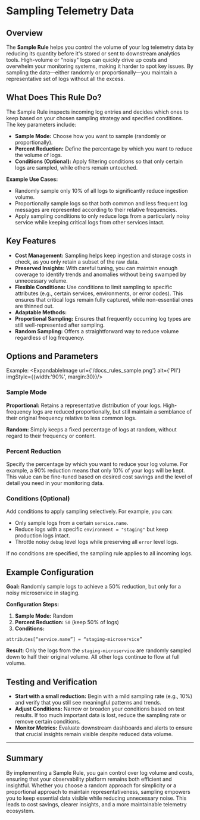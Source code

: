 
# Sampling Telemetry Data

## Overview

The **Sample Rule** helps you control the volume of your log telemetry data by reducing its quantity before it's stored or sent to downstream analytics tools. High-volume or "noisy" logs can quickly drive up costs and overwhelm your monitoring systems, making it harder to spot key issues. By sampling the data—either randomly or proportionally—you maintain a representative set of logs without all the excess.

## What Does This Rule Do?

The Sample Rule inspects incoming log entries and decides which ones to keep based on your chosen sampling strategy and specified conditions. The key parameters include:

- **Sample Mode:** Choose how you want to sample (randomly or proportionally).
- **Percent Reduction:** Define the percentage by which you want to reduce the volume of logs.
- **Conditions (Optional):** Apply filtering conditions so that only certain logs are sampled, while others remain untouched.

**Example Use Cases:**
- Randomly sample only 10% of all logs to significantly reduce ingestion volume.
- Proportionally sample logs so that both common and less frequent log messages are represented according to their relative frequencies.
- Apply sampling conditions to only reduce logs from a particularly noisy service while keeping critical logs from other services intact.

## Key Features

- **Cost Management:** Sampling helps keep ingestion and storage costs in check, as you only retain a subset of the raw data.
- **Preserved Insights:** With careful tuning, you can maintain enough coverage to identify trends and anomalies without being swamped by unnecessary volume.
- **Flexible Conditions:** Use conditions to limit sampling to specific attributes (e.g., certain services, environments, or error codes). This ensures that critical logs remain fully captured, while non-essential ones are thinned out.
- **Adaptable Methods:**
- **Proportional Sampling:** Ensures that frequently occurring log types are still well-represented after sampling.
- **Random Sampling:** Offers a straightforward way to reduce volume regardless of log frequency.

## Options and Parameters
Example:
<ExpandableImage url={'/docs_rules_sample.png'} alt={'PII'} imgStyle={{width:'90%', margin:30}}/>

### Sample Mode

**Proportional:**
Retains a representative distribution of your logs. High-frequency logs are reduced proportionally, but still maintain a semblance of their original frequency relative to less common logs.

**Random:**
Simply keeps a fixed percentage of logs at random, without regard to their frequency or content.

### Percent Reduction

Specify the percentage by which you want to reduce your log volume. For example, a 90% reduction means that only 10% of your logs will be kept. This value can be fine-tuned based on desired cost savings and the level of detail you need in your monitoring data.

### Conditions (Optional)

Add conditions to apply sampling selectively. For example, you can:

- Only sample logs from a certain `service.name`.
- Reduce logs with a specific `environment = "staging"` but keep production logs intact.
- Throttle noisy `debug` level logs while preserving all `error` level logs.

If no conditions are specified, the sampling rule applies to all incoming logs.

## Example Configuration

**Goal:** Randomly sample logs to achieve a 50% reduction, but only for a noisy microservice in staging.

**Configuration Steps:**
1. **Sample Mode:** Random
2. **Percent Reduction:** `50` (keep 50% of logs)
3. **Conditions:**
```ottl
attributes[“service.name”] = “staging-microservice”
```
**Result:** Only the logs from the `staging-microservice` are randomly sampled down to half their original volume. All other logs continue to flow at full volume.

## Testing and Verification

- **Start with a small reduction:** Begin with a mild sampling rate (e.g., 10%) and verify that you still see meaningful patterns and trends.
- **Adjust Conditions:** Narrow or broaden your conditions based on test results. If too much important data is lost, reduce the sampling rate or remove certain conditions.
- **Monitor Metrics:** Evaluate downstream dashboards and alerts to ensure that crucial insights remain visible despite reduced data volume.

---

## Summary

By implementing a Sample Rule, you gain control over log volume and costs, ensuring that your observability platform remains both efficient and insightful. Whether you choose a random approach for simplicity or a proportional approach to maintain representativeness, sampling empowers you to keep essential data visible while reducing unnecessary noise. This leads to cost savings, clearer insights, and a more maintainable telemetry ecosystem.
